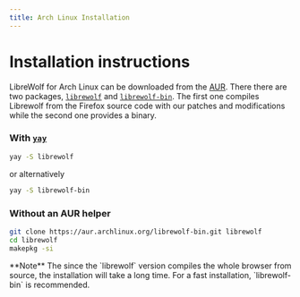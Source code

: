 ```yaml
---
title: Arch Linux Installation
---
```



# Installation instructions

<ChangeOs />

LibreWolf for Arch Linux can be downloaded from the [AUR](https://wiki.archlinux.org/title/Arch_User_Repository).
There there are two packages,
[`librewolf`](https://aur.archlinux.org/packages/librewolf)
and [`librewolf-bin`](https://aur.archlinux.org/packages/librewolf-bin).
The first one compiles Librewolf from the Firefox source
code with our patches and modifications while the second one provides
a binary.

### With [`yay`](https://aur.archlinux.org/packages/yay/)

```bash
yay -S librewolf
```

or alternatively

```bash
yay -S librewolf-bin
```

### Without an AUR helper

```bash
git clone https://aur.archlinux.org/librewolf-bin.git librewolf
cd librewolf
makepkg -si
```

<Callout emoji="">
  **Note** The since the `librewolf` version compiles the whole browser from
  source, the installation will take a long time. For a fast installation,
  `librewolf-bin` is recommended.
</Callout>
